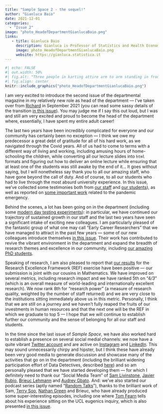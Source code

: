 ```yaml
---
title: "Sample Space 2 - the sequel!" 
author: "Gianluca Baio"
date: 2021-12-01
categories:
  - "Issue 2"
image: "photo_HeadofDepartmentGianlucaBaio.png" 
links: 
   - title: Gianluca Baio
     description: Gianluca is Professor of Statistics and Health Economics and the head of the department (for the term 2021-2026)
     image: photo_HeadofDepartmentGianlucaBaio.png
     website: https://gianluca.statistica.it
---
```


```r
#| echo: FALSE
#| out.width: 50%
#| fig.alt: "Three people in karting attire arm to arm standing in front of a sign that saus Team Sport #1 in UK Indoor Karting"
#| fig.align: center
knitr::include_graphics("photo_HeadofDepartmentGianlucaBaio.png")
```

I am very excited to introduce the second issue of the departmental magazine in my relatively new role as head of the department --- I've taken over from [Richard](https://www.ucl.ac.uk/statistics/people/richardchandler) in September 2021 (you can read some sassy details of the transition [in this issue](../../features/2021-12-01-away-days/index.html)). You may judge me if I say this out loud, but I was and still am very excited and proud to become the head of the department where, essentially, I have spent my entire adult career! 

The last two years have been incredibly complicated for everyone and our community has certainly been no exception --- I think we owe my predecessor a great debt of gratitude for all of his hard work, as we navigated through the Covid years. All of us had to come to terms with a different way of living and working, including amusing hours of home-schooling the children, while converting all our lecture slides into `html` formats and figuring out how to deliver an online lecture while ensuring that at least one of the students was still awake by the end of it... It goes without saying, but I will nonetheless say thank you to all our amazing staff, who have gone beyond the call of duty. And of course, to all our students who had to live through the most absurd university experience. In this issue, we've collected some testimonies both from [our staff](../../features/2021-12-01-covid-faculty/index.html) and [our students](../../features/2021-12-01-covid-students/index.html)), as well as reported on [some important work](../../features/2021-12-01-brieuc/index.html) related to the pandemic emergency.

Behind the scenes, a lot has been going on in the department (including some [modern day testing experiments](../../features/2021-12-01-profs-tasting-whiskey/index.html)): in particular, we have continued our trajectory of sustained growth in our staff and the last two years have seen a significant intake of exciting new colleagues. I am particularly pleased of the fantastic group of what one may call "Early Career Researchers" that we have managed to attract in the past few years --- some of our new colleagues introduce themselves [in this issue](../../features/2021-12-01-new-staff/index.html). Their work has contributed to revive the vibrant environment in the department and expand the breadth of research themes and excellence in our community, including [our amazing PhD students](../../features/2021-12-01-phd-in-progress/index.html). 

Speaking of research, I am also pleased to report that [our results](https://www.ucl.ac.uk/mathematical-physical-sciences/news/2022/may/ucl-mathematics-and-ucl-statistical-science-ranked-8th-research-power-ref-2021) for the Research Excellence Framework (REF) exercise have been positive --- our submission is joint with our cousins in Mathematics. We have improved on several metrics, including research impact and we have ranked 5th on "4*/3*" (which is an overall measure of world-leading and internationally excellent research). We now rank 8th for "research power" (a measure of research quality, weighted by the number of staff returned) and we are very close to the institutions sitting immediately above us in this metric. Personally, I think that we are still on a journey and we haven't fully reaped the fruits of our investments in human resources and that the next one will be the REF in which we graduate to top 5 --- I hope that we will continue to establish further our community and the sense of belonging for all our staff and students.

In the time since the last issue of *Sample Space*, we have also worked hard to establish a presence on several social medial channels: we now have a quite vibrant [Twitter account](https://twitter.com/stats_ucl) and are active on [Instagram](https://www.instagram.com/ucl.stats) and [LinkedIn](https://linkedin.com/in/statistical-science-ucl-906b9a201/). This may sound unnecessarily chirpy and hipster, but I think these have already been very good media to generate discussion and showcase many of the activities that go on in the department (including the brilliant widening participation effort of Data Detectives, described [here](../../features/2021-12-01-data-detectives/index.html)) and so am personally pleased that we have started developing them --- for which I definitely need to thank our "Social Media Team" of [Sam Livinstone](https://www.ucl.ac.uk/statistics/department-information/people/dr-samuel-livingstone), [Javier Rubio](https://www.ucl.ac.uk/statistics/dr-javier-rubio-alvarez), [Brieuc Lehmann](https://brieuclehmann.github.io/) and [Audrey Gbato](https://www.ucl.ac.uk/statistics/audrey-gbato). And: we've also started our podcast series (aptly named "[Random Talks](https://soundcloud.com/uclsound/sets/sample-space)"), thanks to the brilliant work of Sam, [Terry Soo](https://www.ucl.ac.uk/statistics/dr-terry-soo), [Nathan Green](https://www.ucl.ac.uk/statistics/dr-nathan-green) and Brieuc, who have already produced some super-interesting episodes, including one where [Tom Fearn](https://www.ucl.ac.uk/statistics/people/tomfearn) tells about his experience sitting on the UCL eugenics inquiry, which is also presented [in this issue](../../features/2021-12-01-eugenics-inquiry/index.html).

